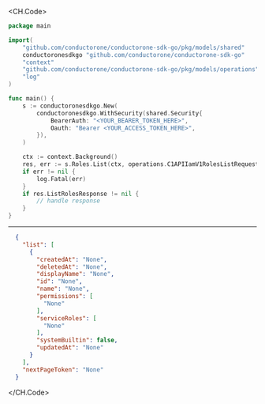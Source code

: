 
<CH.Code>
```go List.go
package main

import(
	"github.com/conductorone/conductorone-sdk-go/pkg/models/shared"
	conductoronesdkgo "github.com/conductorone/conductorone-sdk-go"
	"context"
	"github.com/conductorone/conductorone-sdk-go/pkg/models/operations"
	"log"
)

func main() {
    s := conductoronesdkgo.New(
        conductoronesdkgo.WithSecurity(shared.Security{
            BearerAuth: "<YOUR_BEARER_TOKEN_HERE>",
            Oauth: "Bearer <YOUR_ACCESS_TOKEN_HERE>",
        }),
    )

    ctx := context.Background()
    res, err := s.Roles.List(ctx, operations.C1APIIamV1RolesListRequest{})
    if err != nil {
        log.Fatal(err)
    }
    if res.ListRolesResponse != nil {
        // handle response
    }
}
```
---

```json Example Response
  {
    "list": [
      {
        "createdAt": "None",
        "deletedAt": "None",
        "displayName": "None",
        "id": "None",
        "name": "None",
        "permissions": [
          "None"
        ],
        "serviceRoles": [
          "None"
        ],
        "systemBuiltin": false,
        "updatedAt": "None"
      }
    ],
    "nextPageToken": "None"
  }
```
</CH.Code>

